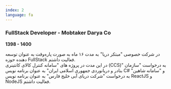```yaml
---
index: 2
language: fa
---
```


### FullStack Developer - Mobtaker Darya Co

**1398 - 1400**

در شرکت خصوصی "مبتکر دریا" به مدت ۱۶ ماه به صورت پاره‌وقت به عنوان توسعه دهنده حوزه FullStack فعالیت داشتم. <br />
در این مدت در پروژه های "سامانه کنترل کالای کانتینری (CCS)" به درخواست "سازمان بنادر و دریانوردی جمهوری اسلامی ایران" به عنوان برنامه نویس C# و "سامانه شاهین" به درخواست "شرکت دریای آبی خلیج فارس" به عنوان برنامه نویس ReactJS و NodeJS فعالیت داشتم.
